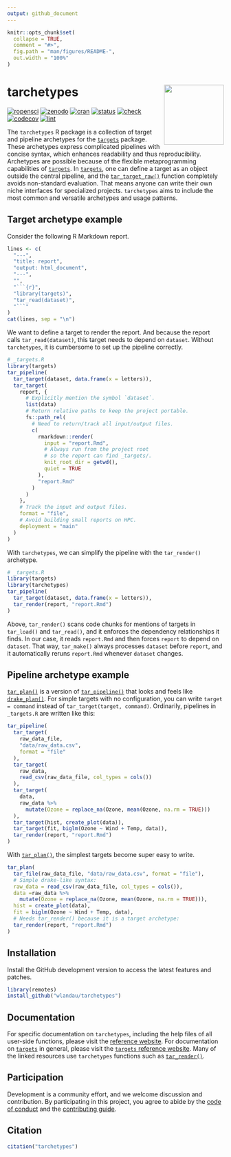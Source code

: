 ```yaml
---
output: github_document
---
```


```r
knitr::opts_chunk$set(
  collapse = TRUE,
  comment = "#>",
  fig.path = "man/figures/README-",
  out.width = "100%"
)
```

# tarchetypes <img src='man/figures/logo.png' align="right" height="139"/>

[![ropensci](https://badges.ropensci.org/401_status.svg)](https://github.com/ropensci/software-review/issues/401)
[![zenodo](https://zenodo.org/badge/282774543.svg)](https://zenodo.org/badge/latestdoi/282774543)
[![cran](http://www.r-pkg.org/badges/version/tarchetypes)](https://cran.r-project.org/package=tarchetypes)
[![status](https://www.repostatus.org/badges/latest/active.svg)](https://www.repostatus.org/#active)
[![check](https://github.com/wlandau/tarchetypes/workflows/check/badge.svg)](https://github.com/wlandau/tarchetypes/actions?query=workflow%3Acheck)
[![codecov](https://codecov.io/gh/wlandau/tarchetypes/branch/main/graph/badge.svg?token=3T5DlLwUVl)](https://codecov.io/gh/wlandau/targets)
[![lint](https://github.com/wlandau/tarchetypes/workflows/lint/badge.svg)](https://github.com/wlandau/tarchetypes/actions?query=workflow%3Alint)

The `tarchetypes` R package is a collection of target and pipeline archetypes for the [`targets`](https://github.com/wlandau/targets) package. These archetypes express complicated pipelines with concise syntax, which enhances readability and thus reproducibility. Archetypes are possible because of the flexible metaprogramming capabilities of [`targets`](https://github.com/wlandau/targets). In [`targets`](https://github.com/wlandau/targets), one can define a target as an object outside the central pipeline, and the [`tar_target_raw()`](https://wlandau.github.io/targets/reference/tar_target_raw.html) function completely avoids non-standard evaluation. That means anyone can write their own niche interfaces for specialized projects. `tarchetypes` aims to include the most common and versatile archetypes and usage patterns.

## Target archetype example

Consider the following R Markdown report.

```r
lines <- c(
  "---",
  "title: report",
  "output: html_document",
  "---",
  "",
  "```{r}",
  "library(targets)",
  "tar_read(dataset)",
  "```"
)
cat(lines, sep = "\n")
```

We want to define a target to render the report. And because the report calls `tar_read(dataset)`, this target needs to depend on `dataset`. Without `tarchetypes`, it is cumbersome to set up the pipeline correctly.

```r
# _targets.R
library(targets)
tar_pipeline(
  tar_target(dataset, data.frame(x = letters)),
  tar_target(
    report, {
      # Explicitly mention the symbol `dataset`.
      list(data)
      # Return relative paths to keep the project portable.
      fs::path_rel(
        # Need to return/track all input/output files.
        c( 
          rmarkdown::render(
            input = "report.Rmd",
            # Always run from the project root
            # so the report can find _targets/.
            knit_root_dir = getwd(),
            quiet = TRUE
          ),
          "report.Rmd"
        )
      )
    },
    # Track the input and output files.
    format = "file",
    # Avoid building small reports on HPC.
    deployment = "main"
  )
)
```

With `tarchetypes`, we can simplify the pipeline with the `tar_render()` archetype.

```r
# _targets.R
library(targets)
library(tarchetypes)
tar_pipeline(
  tar_target(dataset, data.frame(x = letters)),
  tar_render(report, "report.Rmd")
)
```

Above, `tar_render()` scans code chunks for mentions of targets in `tar_load()` and `tar_read()`, and it enforces the dependency relationships it finds. In our case, it reads `report.Rmd` and then forces `report` to depend on `dataset`. That way, `tar_make()` always processes `dataset` before `report`, and it automatically reruns `report.Rmd` whenever `dataset` changes.

## Pipeline archetype example

[`tar_plan()`](https://wlandau.github.io/tarchetypes/reference/tar_plan.html) is a version of [`tar_pipeline()`](https://wlandau.github.io/targets/reference/tar_pipeline.html) that looks and feels like [`drake_plan()`](https://docs.ropensci.org/drake/reference/drake_plan.html). For simple targets with no configuration, you can write `target = command` instead of `tar_target(target, command)`. Ordinarily, pipelines in `_targets.R` are written like this: 

```r
tar_pipeline(
  tar_target(
    raw_data_file,
    "data/raw_data.csv",
    format = "file"
  ),
  tar_target(
    raw_data,
    read_csv(raw_data_file, col_types = cols())
  ),
  tar_target(
    data,
    raw_data %>%
      mutate(Ozone = replace_na(Ozone, mean(Ozone, na.rm = TRUE)))
  ),
  tar_target(hist, create_plot(data)),
  tar_target(fit, biglm(Ozone ~ Wind + Temp, data)),
  tar_render(report, "report.Rmd")
)
```

With [`tar_plan()`](https://wlandau.github.io/tarchetypes/reference/tar_plan.html), the simplest targets become super easy to write.

```r
tar_plan(
  tar_file(raw_data_file, "data/raw_data.csv", format = "file"),
  # Simple drake-like syntax:
  raw_data = read_csv(raw_data_file, col_types = cols()),
  data =raw_data %>%
    mutate(Ozone = replace_na(Ozone, mean(Ozone, na.rm = TRUE))),
  hist = create_plot(data),
  fit = biglm(Ozone ~ Wind + Temp, data),
  # Needs tar_render() because it is a target archetype:
  tar_render(report, "report.Rmd")
)
```

## Installation

Install the GitHub development version to access the latest features and patches.

```r
library(remotes)
install_github("wlandau/tarchetypes")
```

## Documentation

For specific documentation on `tarchetypes`, including the help files of all user-side functions, please visit the [reference website](https://wlandau.github.io/tarchetypes/). For documentation on [`targets`](https://github.com/wlandau/targets) in general, please visit the [`targets` reference website](https://wlandau.github.io/targets). Many of the linked resources use `tarchetypes` functions such as [`tar_render()`](https://wlandau.github.io/tarchetypes/reference/tar_render.html).

## Participation

Development is a community effort, and we welcome discussion and contribution. By participating in this project, you agree to abide by the [code of conduct](https://github.com/wlandau/tarchetypes/blob/main/CODE_OF_CONDUCT.md) and the [contributing guide](https://github.com/wlandau/tarchetypes/blob/main/CONTRIBUTING.md).

## Citation

```r
citation("tarchetypes")
```
